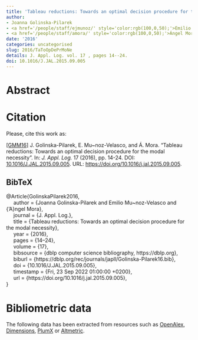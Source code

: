 ```yaml
---
title: 'Tableau reductions: Towards an optimal decision procedure for the modal necessity'
author:
- Joanna Golinska-Pilarek
- <a href='/people/staff/ejmunoz/' style='color:rgb(100,0,50);'>Emilio Muñoz Velasco</a>
- <a href='/people/staff/amora/' style='color:rgb(100,0,50);'>Ángel Mora</a>
date: '2016'
categories: uncategorised
slug: 2016/TaToOpDePrMoNe
details: J. Appl. Log. vol. 17 , pages 14--24.
doi: 10.1016/J.JAL.2015.09.005
---
```




# Abstract










# Citation
Please, cite this work as:


<a name=bib-GolinskaPilarek2016></a>[[GMM16]](#cite-GolinskaPilarek2016) J. Golinska-Pilarek, E. Mu~noz-Velasco, and Á. Mora. “Tableau reductions: Towards an optimal decision procedure for the modal necessity”. In: _J. Appl. Log._ 17 (2016), pp. 14-24. DOI: [10.1016/J.JAL.2015.09.005](https://doi.org/10.1016%2FJ.JAL.2015.09.005). URL: [https://doi.org/10.1016/j.jal.2015.09.005](https://doi.org/10.1016/j.jal.2015.09.005).

::: {.callout-note appearance="minimal" collapse=true}

## BibTeX

@Article{GolinskaPilarek2016,<br>&nbsp;&nbsp;&nbsp;&nbsp;  author = {Joanna Golinska-Pilarek and Emilio Mu~noz-Velasco and {\a'A}ngel Mora},<br>&nbsp;&nbsp;&nbsp;&nbsp;  journal = {J. Appl. Log.},<br>&nbsp;&nbsp;&nbsp;&nbsp;  title = {Tableau reductions: Towards an optimal decision procedure for the modal necessity},<br>&nbsp;&nbsp;&nbsp;&nbsp;  year = {2016},<br>&nbsp;&nbsp;&nbsp;&nbsp;  pages = {14--24},<br>&nbsp;&nbsp;&nbsp;&nbsp;  volume = {17},<br>&nbsp;&nbsp;&nbsp;&nbsp;  bibsource = {dblp computer science bibliography, https://dblp.org},<br>&nbsp;&nbsp;&nbsp;&nbsp;  biburl = {https://dblp.org/rec/journals/japll/Golinska-Pilarek16.bib},<br>&nbsp;&nbsp;&nbsp;&nbsp;  doi = {10.1016/J.JAL.2015.09.005},<br>&nbsp;&nbsp;&nbsp;&nbsp;  timestamp = {Fri, 23 Sep 2022 01:00:00 +0200},<br>&nbsp;&nbsp;&nbsp;&nbsp;  url = {https://doi.org/10.1016/j.jal.2015.09.005},<br>}

:::



# Bibliometric data


The following data has been extracted from resources such as [OpenAlex](https://openalex.org/), [Dimensions](https://app.dimensions.ai/), [PlumX](https://www.elsevier.com/insights/metrics/plumx) or [Altmetric](https://www.altmetric.com/).

<div style="display: flex; justify-content: center; align-items: center; height: 100%;">
<span class="__dimensions_badge_embed__" data-doi="10.1016/J.JAL.2015.09.005" data-legend="always"></span></div><script async src="https://badge.dimensions.ai/badge.js" charset="utf-8"></script>

<div style="display: flex; justify-content: center; align-items: center; height: 100%;">
<a href="https://plu.mx/plum/a/?doi=10.1016/J.JAL.2015.09.005" class="plumx-details" data-site="plum" data-hide-when-empty="true">Tableau reductions: Towards an optimal decision procedure for the modal necessity</a></div>

<div style="display: flex; justify-content: center; align-items: center; height: 100%;">
<script type="text/javascript" src="https://d1bxh8uas1mnw7.cloudfront.net/assets/embed.js"></script><div data-badge-type="medium-donut" class="altmetric-embed" data-badge-details="right" data-doi="10.1016/J.JAL.2015.09.005"></div></div>


## Cites

The following graph plots the number of cites received by this work from its publication, on a yearly basis.

```r
#| echo: false
#| results: asis
#| warning: false
#| message: false
source(here::here('scripts', 'manage_publications.R'))
df <- readRDS('citation_history.rds')
plot_citation_history(df)
```



## Papers citing this work

The following is a non-exhaustive list of papers that cite this work:


<a name=bib-Burrieza_2018></a>[[1]](#cite-Burrieza_2018) A. Burrieza, E. Muñoz-Velasco, and M. Ojeda-Aciego. “Logics for Order-of-Magnitude Qualitative Reasoning: Formalizing Negligibility”. In: _Ewa Orłowska on Relational Methods in Logic and Computer Science_. Springer International Publishing, 2018, p. 203–231. ISBN: 9783319978796. DOI: [10.1007/978-3-319-97879-6_8](https://doi.org/10.1007%2F978-3-319-97879-6_8). URL: [http://dx.doi.org/10.1007/978-3-319-97879-6_8](http://dx.doi.org/10.1007/978-3-319-97879-6_8).

